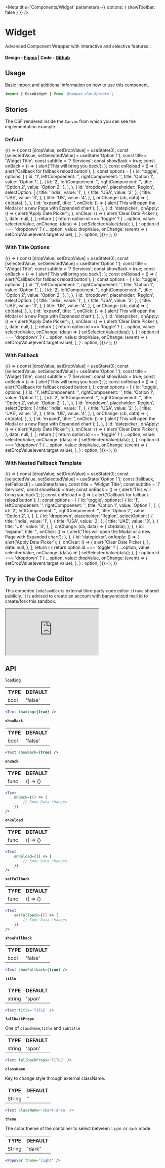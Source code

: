 

<Meta title='Components/Widget' parameters={{ options: { showToolbar: false } }} />

# Widget

Advanced Component Wrapper with interactive and selective features..

#### Design - [Figma](https://www.figma.com/file/e9opoAtQHBo4vFd6u0Co98/Component-Library?type=design&node-id=1-5&mode=design&t=tXbQWENNIzmFNTVU-0) | Code - [Github](https://github.com/banyandata-cloud/roots/tree/main/components/widget)

## Usage

Basic import and additional information on how to use this component.

```js
import { BaseWidget } from '@banyan_cloud/roots';
```

## Stories

The CSF rendered inside the `Canvas` from which you can see the implementation example.

### Default

<Canvas>
	<Story name='Default'>
		{() => {
			const [dropValue, setDropValue] = useState(0);
			const [selectedValue, setSelectedValue] = useState('Option 1');
			const title = 'Widget Title';
			const subtitle = '7 Services';
			const showBack = true;
			const onBack = () => {
				alert('This will bring you back');
			};
			const onReload = () => {
				alert('Callback for fallback reload button');
			};
			const options = [
				{
					id: 'toggle',
					options: [
						{
							id: '1',
							leftCompoenent: '',
							rightCompoenent: '',
							title: 'Option 1',
							value: 'Option 1',
						},
						{
							id: '2',
							leftCompoenent: '',
							rightCompoenent: '',
							title: 'Option 2',
							value: 'Option 2',
						},
					],
				},
				{
					id: 'dropdown',
					placeholder: 'Region',
					selectOption: [
						{
							title: 'India',
							value: '1',
						},
						{
							title: 'USA',
							value: '2',
						},
						{
							title: 'UAE',
							value: '3',
						},
						{
							title: 'UK',
							value: '4',
						},
					],
					onChange: (cb, data) => {
						cb(data);
					},
				},
				{
					id: 'expand',
					title: '',
					onClick: () => {
						alert('This will open the Modal or a new Page with Expanded chart');
					},
				},
				{
					id: 'datepicker',
					onApply: () => {
						alert('Apply Date Picker');
					},
					onClear: () => {
						alert('Clear Date Picker');
					},
					date: null,
				},
			];
			return (
				<ThemedContainer
					style={{
						height: '100%',
						width: '100%',
					}}>
					<BaseWidget
						title={title}
						subtitle={subtitle}
						showBack={showBack}
						onBack={onBack}
						onReload={onReload}
						options={options.map((option) => {
							return option.id === 'toggle'
								? {
										...option,
										value: selectedValue,
										onChange: (data) => {
											setSelectedValue(data);
										},
								  }
								: option.id === 'dropdown'
								? {
										...option,
										value: dropValue,
										onChange: (event) => {
											setDropValue(event.target.value);
										},
								  }
								: option;
						})}>
						<BaseVerticalBarChart
							yAxisLabelShow
							ySplitLineShow
							xAxisShow
							xAxisLabel={{
								show: true,
								rotate: 90,
								inside: true,
								color: 'white',
								verticalAlign: 'bottom',
								padding: [0, 0, 20, -5],
							}}
							barWidth='15%'
							seriesData={{
								chartData:
									selectedValue === 'Option 1' ? CHART_DATA[1] : CHART_DATA[2],
							}}
							seriesOption={[
								{
									stackIndex: 1,
									color: 'orange',
									showBackground: false,
									label: {
										color: 'white',
										show: false,
										formatter(param) {
											return param.name;
										},
									},
								},
								{
									stackIndex: 2,
									showBackground: false,
									color: 'blue',
									label: {
										show: true,
										color: 'white',
									},
								},
							]}
						/>
					</BaseWidget>
				</ThemedContainer>
			);
		}}
	</Story>
</Canvas>

### With Title Options

<Canvas>
	<Story name='With Title Options'>
		{() => {
			const [dropValue, setDropValue] = useState(0);
			const [selectedValue, setSelectedValue] = useState('Option 1');
			const title = 'Widget Title';
			const subtitle = '7 Services';
			const showBack = true;
			const onBack = () => {
				alert('This will bring you back');
			};
			const onReload = () => {
				alert('Callback for fallback reload button');
			};
			const options = [
				{
					id: 'toggle',
					options: [
						{
							id: '1',
							leftCompoenent: '',
							rightCompoenent: '',
							title: 'Option 1',
							value: 'Option 1',
						},
						{
							id: '2',
							leftCompoenent: '',
							rightCompoenent: '',
							title: 'Option 2',
							value: 'Option 2',
						},
					],
				},
				{
					id: 'dropdown',
					placeholder: 'Region',
					selectOption: [
						{
							title: 'India',
							value: '1',
						},
						{
							title: 'USA',
							value: '2',
						},
						{
							title: 'UAE',
							value: '3',
						},
						{
							title: 'UK',
							value: '4',
						},
					],
					onChange: (cb, data) => {
						cb(data);
					},
				},
				{
					id: 'expand',
					title: '',
					onClick: () => {
						alert('This will open the Modal or a new Page with Expanded chart');
					},
				},
				{
					id: 'datepicker',
					onApply: () => {
						alert('Apply Date Picker');
					},
					onClear: () => {
						alert('Clear Date Picker');
					},
					date: null,
				},
			];
			return (
				<ThemedContainer
					style={{
						height: '100%',
						width: '100%',
					}}>
					<BaseWidget
						title={title}
						subtitle={subtitle}
						showBack={showBack}
						onBack={onBack}
						onReload={onReload}
						titleOptions='Hello There'
						options={options.map((option) => {
							return option.id === 'toggle'
								? {
										...option,
										value: selectedValue,
										onChange: (data) => {
											setSelectedValue(data);
										},
								  }
								: option.id === 'dropdown'
								? {
										...option,
										value: dropValue,
										onChange: (event) => {
											setDropValue(event.target.value);
										},
								  }
								: option;
						})}>
						<BaseVerticalBarChart
							yAxisLabelShow
							ySplitLineShow
							xAxisShow
							xAxisLabel={{
								show: true,
								rotate: 90,
								inside: true,
								color: 'white',
								verticalAlign: 'bottom',
								padding: [0, 0, 20, -5],
							}}
							barWidth='15%'
							seriesData={{
								chartData:
									selectedValue === 'Option 1' ? CHART_DATA[1] : CHART_DATA[2],
							}}
							seriesOption={[
								{
									stackIndex: 1,
									color: 'orange',
									showBackground: false,
									label: {
										color: 'white',
										show: false,
										formatter(param) {
											return param.name;
										},
									},
								},
								{
									stackIndex: 2,
									showBackground: false,
									color: 'blue',
									label: {
										show: true,
										color: 'white',
									},
								},
							]}
						/>
					</BaseWidget>
				</ThemedContainer>
			);
		}}
	</Story>
</Canvas>

### With Fallback

<Canvas>
	<Story name='With Fallback'>
		{() => {
			const [dropValue, setDropValue] = useState(0);
			const [selectedValue, setSelectedValue] = useState('Option 1');
			const title = 'Widget Title';
			const subtitle = '7 Services';
			const showBack = true;
			const onBack = () => {
				alert('This will bring you back');
			};
			const onReload = () => {
				alert('Callback for fallback reload button');
			};
			const options = [
				{
					id: 'toggle',
					options: [
						{
							id: '1',
							leftCompoenent: '',
							rightCompoenent: '',
							title: 'Option 1',
							value: 'Option 1',
						},
						{
							id: '2',
							leftCompoenent: '',
							rightCompoenent: '',
							title: 'Option 2',
							value: 'Option 2',
						},
					],
				},
				{
					id: 'dropdown',
					placeholder: 'Region',
					selectOption: [
						{
							title: 'India',
							value: '1',
						},
						{
							title: 'USA',
							value: '2',
						},
						{
							title: 'UAE',
							value: '3',
						},
						{
							title: 'UK',
							value: '4',
						},
					],
					onChange: (cb, data) => {
						cb(data);
					},
				},
				{
					id: 'expand',
					title: '',
					onClick: () => {
						alert('This will open the Modal or a new Page with Expanded chart');
					},
				},
				{
					id: 'datepicker',
					onApply: () => {
						alert('Apply Date Picker');
					},
					onClear: () => {
						alert('Clear Date Picker');
					},
					date: null,
				},
			];
			return (
				<ThemedContainer
					style={{
						height: '100%',
						width: '100%',
					}}>
					<BaseWidget
						title={title}
						subtitle={subtitle}
						showBack={showBack}
						onBack={onBack}
						onReload={onReload}
						options={options.map((option) => {
							return option.id === 'toggle'
								? {
										...option,
										value: selectedValue,
										onChange: (data) => {
											setSelectedValue(data);
										},
								  }
								: option.id === 'dropdown'
								? {
										...option,
										value: dropValue,
										onChange: (event) => {
											setDropValue(event.target.value);
										},
								  }
								: option;
						})}>
						<BaseVerticalBarChart
							yAxisLabelShow
							ySplitLineShow
							xAxisShow
							xAxisLabel={{
								show: true,
								rotate: 90,
								inside: true,
								color: 'white',
								verticalAlign: 'bottom',
								padding: [0, 0, 20, -5],
							}}
							barWidth='15%'
							seriesData={{
								chartData: selectedValue === 'Option 1' ? {} : CHART_DATA[2],
							}}
							seriesOption={[
								{
									stackIndex: 1,
									color: 'orange',
									showBackground: false,
									label: {
										color: 'white',
										show: false,
										formatter(param) {
											return param.name;
										},
									},
								},
								{
									stackIndex: 2,
									showBackground: false,
									color: 'blue',
									label: {
										show: true,
										color: 'white',
									},
								},
							]}
						/>
					</BaseWidget>
				</ThemedContainer>
			);
		}}
	</Story>
</Canvas>

### With Nested Fallback Template

<Canvas>
	<Story name='With Nested Fallback Template'>
		{() => {
			const [dropValue, setDropValue] = useState(0);
			const [selectedValue, setSelectedValue] = useState('Option 1');
			const [fallback, setFallback] = useState(false);
			const title = 'Widget Title';
			const subtitle = '7 Services';
			const showBack = true;
			const onBack = () => {
				alert('This will bring you back');
			};
			const onReload = () => {
				alert('Callback for fallback reload button');
			};
			const options = [
				{
					id: 'toggle',
					options: [
						{
							id: '1',
							leftCompoenent: '',
							rightCompoenent: '',
							title: 'Option 1',
							value: 'Option 1',
						},
						{
							id: '2',
							leftCompoenent: '',
							rightCompoenent: '',
							title: 'Option 2',
							value: 'Option 2',
						},
					],
				},
				{
					id: 'dropdown',
					placeholder: 'Region',
					selectOption: [
						{
							title: 'India',
							value: '1',
						},
						{
							title: 'USA',
							value: '2',
						},
						{
							title: 'UAE',
							value: '3',
						},
						{
							title: 'UK',
							value: '4',
						},
					],
					onChange: (cb, data) => {
						cb(data);
					},
				},
				{
					id: 'expand',
					title: '',
					onClick: () => {
						alert('This will open the Modal or a new Page with Expanded chart');
					},
				},
				{
					id: 'datepicker',
					onApply: () => {
						alert('Apply Date Picker');
					},
					onClear: () => {
						alert('Clear Date Picker');
					},
					date: null,
				},
			];
			return (
				<ThemedContainer
					style={{
						height: '100%',
						width: '100%',
					}}>
					<BaseWidget
						title={title}
						subtitle={subtitle}
						showBack={showBack}
						onBack={onBack}
						onReload={onReload}
						setFallback={setFallback}
						options={options.map((option) => {
							return option.id === 'toggle'
								? {
										...option,
										value: selectedValue,
										onChange: (data) => {
											setSelectedValue(data);
										},
								  }
								: option.id === 'dropdown'
								? {
										...option,
										value: dropValue,
										onChange: (event) => {
											setDropValue(event.target.value);
										},
								  }
								: option;
						})}>
						<BaseVerticalBarChart
							yAxisLabelShow
							ySplitLineShow
							xAxisShow
							xAxisLabel={{
								show: true,
								rotate: 90,
								inside: true,
								color: 'white',
								verticalAlign: 'bottom',
								padding: [0, 0, 20, -5],
							}}
							barWidth='15%'
							seriesData={{
								chartData: selectedValue === 'Option 1' ? {} : CHART_DATA[2],
							}}
							seriesOption={[
								{
									stackIndex: 1,
									color: 'orange',
									showBackground: false,
									label: {
										color: 'white',
										show: false,
										formatter(param) {
											return param.name;
										},
									},
								},
								{
									stackIndex: 2,
									showBackground: false,
									color: 'blue',
									label: {
										show: true,
										color: 'white',
									},
								},
							]}
						/>
					</BaseWidget>
				</ThemedContainer>
			);
		}}
	</Story>
</Canvas>

## Try in the Code Editor

This embeded `CodeSandBox` is external third party code editor `iframe` shared publicly. It is advised to create an account with banyancloud mail id to create/fork this sandbox.

<iframe
	src='https://codesandbox.io/s/dazzling-torvalds-kwr7yy?file=/src/App.js'
	style={{ width: '100%', height: 500 }}
	title='xenodochial-moon-5y668f'
	allow='accelerometer; ambient-light-sensor; camera; encrypted-media; geolocation; gyroscope; hid; microphone; midi; payment; usb; vr; xr-spatial-tracking'
	sandbox='allow-forms allow-modals allow-popups allow-presentation allow-same-origin allow-scripts'></iframe>

## API

**`loading`**

<table style={{ width: '100%' }}>
	<tr>
		<th style={{ textAlign: 'left', width: '50%' }}>TYPE</th>
		<th style={{ textAlign: 'left', width: '50%' }}>DEFAULT</th>
	</tr>
	<tr>
		<td>bool</td>
		<td>'false'</td>
	</tr>
</table>

```jsx
<Text loading={true} />
```

**`showBack`**

<table style={{ width: '100%' }}>
	<tr>
		<th style={{ textAlign: 'left', width: '50%' }}>TYPE</th>
		<th style={{ textAlign: 'left', width: '50%' }}>DEFAULT</th>
	</tr>
	<tr>
		<td>bool</td>
		<td>'false'</td>
	</tr>
</table>

```jsx
<Text showBack={true} />
```

**`onBack`**

<table style={{ width: '100%' }}>
	<tr>
		<th style={{ textAlign: 'left', width: '50%' }}>TYPE</th>
		<th style={{ textAlign: 'left', width: '50%' }}>DEFAULT</th>
	</tr>
	<tr>
		<td>func</td>
		<td>() => {}</td>
	</tr>
</table>

```jsx
<Text
	onBack={() => {
		// Some Data changes
	}}
/>
```

**`onReload`**

<table style={{ width: '100%' }}>
	<tr>
		<th style={{ textAlign: 'left', width: '50%' }}>TYPE</th>
		<th style={{ textAlign: 'left', width: '50%' }}>DEFAULT</th>
	</tr>
	<tr>
		<td>func</td>
		<td>() => {}</td>
	</tr>
</table>

```jsx
<Text
	onReload={() => {
		// Some Data changes
	}}
/>
```

**`setFallback`**

<table style={{ width: '100%' }}>
	<tr>
		<th style={{ textAlign: 'left', width: '50%' }}>TYPE</th>
		<th style={{ textAlign: 'left', width: '50%' }}>DEFAULT</th>
	</tr>
	<tr>
		<td>func</td>
		<td>() => {}</td>
	</tr>
</table>

```jsx
<Text
	setFallback={() => {
		// Some Data changes
	}}
/>
```

**`showFallback`**

<table style={{ width: '100%' }}>
	<tr>
		<th style={{ textAlign: 'left', width: '50%' }}>TYPE</th>
		<th style={{ textAlign: 'left', width: '50%' }}>DEFAULT</th>
	</tr>
	<tr>
		<td>bool</td>
		<td>'false'</td>
	</tr>
</table>

```jsx
<Text showFallback={true} />
```

**`title`**

<table style={{ width: '100%' }}>
	<tr>
		<th style={{ textAlign: 'left', width: '50%' }}>TYPE</th>
		<th style={{ textAlign: 'left', width: '50%' }}>DEFAULT</th>
	</tr>
	<tr>
		<td>string</td>
		<td>'span'</td>
	</tr>
</table>

```jsx
<Text title='TITLE' />
```

**`fallbackProps`**

One of `className`,`title` and `subtitle`

<table style={{ width: '100%' }}>
	<tr>
		<th style={{ textAlign: 'left', width: '50%' }}>TYPE</th>
		<th style={{ textAlign: 'left', width: '50%' }}>DEFAULT</th>
	</tr>
	<tr>
		<td>string</td>
		<td>'span'</td>
	</tr>
</table>

```jsx
<Text fallbackProps='TITLE' />
```

**`className`**

Key to change style through external className.

<table style={{ width: '100%' }}>
	<tr>
		<th style={{ textAlign: 'left', width: '50%' }}>TYPE</th>
		<th style={{ textAlign: 'left', width: '50%' }}>DEFAULT</th>
	</tr>
	<tr>
		<td>String</td>
		<td>''</td>
	</tr>
</table>

```jsx
<Text className='chart-area' />
```

**`theme`**

The color theme of the container to select between `light` or `dark` mode.

<table style={{ width: '100%' }}>
	<tr>
		<th style={{ textAlign: 'left', width: '50%' }}>TYPE</th>
		<th style={{ textAlign: 'left', width: '50%' }}>DEFAULT</th>
	</tr>
	<tr>
		<td>String</td>
		<td>"dark"</td>
	</tr>
</table>

```jsx
<Popover theme='light' />
```
